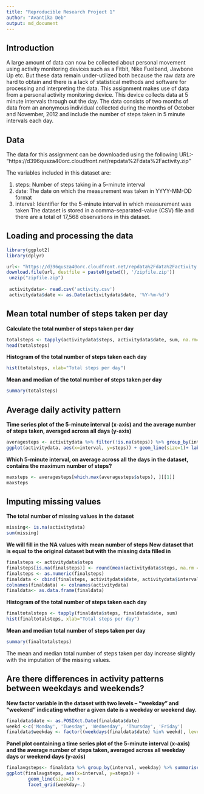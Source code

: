 ```yaml
---
title: "Reproducible Research Project 1"
author: "Avantika Deb"
output: md_document
---
```

## Introduction

A large amount of data can now be collected about personal movement using activity monitoring devices such as a Fitbit, Nike Fuelband, Jawbone Up etc. But these data remain under-utilized both because the raw data are hard to obtain and there is a lack of statistical methods and software for processing and interpreting the data.
This assignment makes use of data from a personal activity monitoring device. This device collects data at 5 minute intervals through out the day. The data consists of two months of data from an anonymous individual collected during the months of October and November, 2012 and include the number of steps taken in 5 minute intervals each day.

## Data

The data for this assignment can be downloaded using the following URL:- "https://d396qusza40orc.cloudfront.net/repdata%2Fdata%2Factivity.zip"

The variables included in this dataset are:

1. steps: Number of steps taking in a 5-minute interval
2. date: The date on which the measurement was taken in YYYY-MM-DD format
3. interval: Identifier for the 5-minute interval in which measurement was taken
The dataset is stored in a comma-separated-value (CSV) file and there are a total of 17,568 observations in this dataset.

## Loading and processing the data
```r
library(ggplot2)
library(dplyr)
```
```r
url<- "https://d396qusza40orc.cloudfront.net/repdata%2Fdata%2Factivity.zip"
download.file(url, destfile = paste0(getwd(), '/zipfile.zip'))
 unzip("zipfile.zip")
 
 activitydata<- read.csv('activity.csv')
 activitydata$date <- as.Date(activitydata$date, '%Y-%m-%d')
```
## Mean total number of steps taken per day

**Calculate the total number of steps taken per day**
```r
totalsteps <- tapply(activitydata$steps, activitydata$date, sum, na.rm=T)
head(totalsteps)
```
**Histogram of the total number of steps taken each day**
```r
hist(totalsteps, xlab="Total steps per day")
```

**Mean and median of the total number of steps taken per day**
```r
summary(totalsteps)
```

## Average daily activity pattern

**Time series plot of the 5-minute interval (x-axis) and the average number of steps taken, averaged across all days (y-axis)**
```r
averagesteps <- activitydata %>% filter(!is.na(steps)) %>% group_by(interval) %>% summarize(steps = mean(steps))
ggplot(activitydata, aes(x=interval, y=steps)) + geom_line(size=1)+ labs(x = "Interval", y = "Average steps per day")
```

**Which 5-minute interval, on average across all the days in the dataset, contains the maximum number of steps?**

```r
maxsteps <- averagesteps[which.max(averagesteps$steps), ][[1]]
maxsteps
```
## Imputing missing values

**The total number of missing values in the dataset**
```r
missing<- is.na(activitydata)
sum(missing)
```
**We will fill in the NA values with mean number of steps**
**New dataset that is equal to the original dataset but with the missing data filled in**

```r
finalsteps <- activitydata$steps
finalsteps[is.na(finalsteps)] <- round(mean(activitydata$steps, na.rm = T))
finalsteps <- as.numeric(finalsteps)
finaldata <- cbind(finalsteps, activitydata$date, activitydata$interval)
colnames(finaldata) <- colnames(activitydata)
finaldata<- as.data.frame(finaldata)
```

**Histogram of the total number of steps taken each day**
```r
finaltotalsteps <- tapply(finaldata$steps, finaldata$date, sum)
hist(finaltotalsteps, xlab="Total steps per day")
```

**Mean and median total number of steps taken per day**

```r
summary(finaltotalsteps)
```
The mean and median total number of steps taken per day increase slightly with the imputation of the missing values.

## Are there differences in activity patterns between weekdays and weekends?


**New factor variable in the dataset with two levels – “weekday” and “weekend” indicating whether a given date is a weekday or weekend day.**

```r
finaldata$date <- as.POSIXct.Date(finaldata$date)
weekd <-c('Monday', 'Tuesday', 'Wednesday', 'Thursday', 'Friday')
finaldata$weekday <- factor((weekdays(finaldata$date) %in% weekd), levels = c(FALSE, TRUE), labels = c('weekend', 'weekday'))
```

**Panel plot containing a time series plot of the 5-minute interval (x-axis) and the average number of steps taken, averaged across all weekday days or weekend days (y-axis)**

```r
finalavgsteps<- finaldata %>% group_by(interval, weekday) %>% summarise(steps = mean(steps))
ggplot(finalavgsteps, aes(x=interval, y=steps)) +
        geom_line(size=1) + 
        facet_grid(weekday~.)
```
